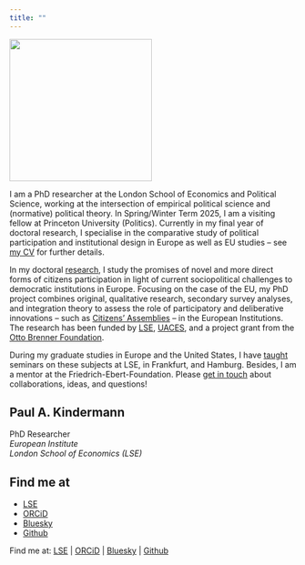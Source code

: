 ```yaml
---
title: ""
---
```


::::::::: content-wrapper
:::::: main-content
::::: profile-container
::: profile-image
![](personalphoto.jpeg){.img-fluid width="250" height="250"}
:::

::: profile-content
I am a PhD researcher at the London School of Economics and Political Science, working at the intersection of empirical political science and (normative) political theory. In Spring/Winter Term 2025, I am a visiting fellow at Princeton University (Politics). Currently in my final year of doctoral research, I specialise in the comparative study of political participation and institutional design in Europe as well as EU studies – see [my CV](CV.qmd) for further details.

In my doctoral [research](research.qmd), I study the promises of novel and more direct forms of citizens participation in light of current sociopolitical challenges to democratic institutions in Europe. Focusing on the case of the EU, my PhD project combines original, qualitative research, secondary survey analyses, and integration theory to assess the role of participatory and deliberative innovations – such as [Citizens’ Assemblies](https://globalcit.eu/representing-european-citizens-why-a-european-citizens-assembly-should-complement-the-european-parliament/2/){target="_blank"} – in the European Institutions. The research has been funded by [LSE](https://www.lse.ac.uk/study-at-lse/Graduate/Fees-and-funding/PhD-Studentships){target="_blank"}, [UACES](https://www.uaces.org/funding/scholarships){target="_blank"}, and a project grant from the [Otto Brenner Foundation](https://www.otto-brenner-stiftung.de/wissenschaftsportal/projektantragsverfahren){target="_blank"}.

During my graduate studies in Europe and the United States, I have [taught](teaching.qmd) seminars on these subjects at LSE, in Frankfurt, and Hamburg. Besides, I am a mentor at the Friedrich-Ebert-Foundation. Please [get in touch](contact.qmd) about collaborations, ideas, and questions!
:::
:::::
::::::

::: sidebar-links
## Paul A. Kindermann

PhD Researcher\
*European Institute\
London School of Economics (LSE)*

## Find me at

-   [LSE](https://www.lse.ac.uk/european-institute/people/kindermann-paul){target="_blank"}
-   [ORCiD](https://orcid.org/0000-0002-0695-9509){target="_blank"}
-   [Bluesky](https://bsky.app/profile/paulkindermann.bsky.social){target="_blank"}
-   [Github](https://github.com/PAKindermann){target="_blank"}
:::

::: mobile-find-me
Find me at: [LSE](https://www.lse.ac.uk/european-institute/people/kindermann-paul){target="_blank"} \| [ORCiD](https://orcid.org/0000-0002-0695-9509){target="_blank"} \| [Bluesky](https://bsky.app/profile/paulkindermann.bsky.social){target="_blank"} \| [Github](https://github.com/PAKindermann){target="_blank"}
:::
:::::::::
